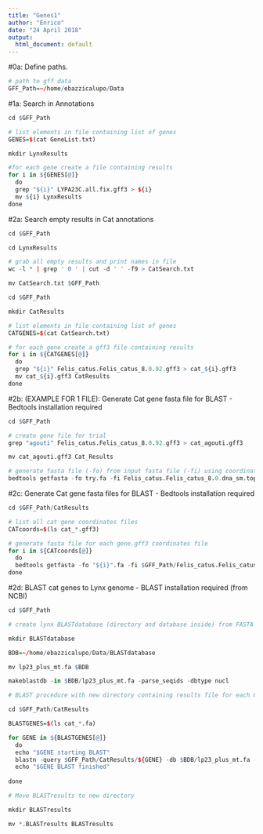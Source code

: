 ```yaml
---
title: "Genes1"
author: "Enrico"
date: "24 April 2018"
output:
  html_document: default
---
```


#0a: Define paths.

```r

# path to gff data
GFF_Path=~/home/ebazzicalupo/Data

```

#1a: Search in Annotations

```r

cd $GFF_Path

# list elements in file containing list of genes
GENES=$(cat GeneList.txt)

mkdir LynxResults

#for each gene create a file containing results
for i in ${GENES[@]}
  do
  grep "${i}" LYPA23C.all.fix.gff3 > ${i}
  mv ${i} LynxResults
done


```

#2a: Search empty results in Cat annotations

```r

cd $GFF_Path

cd LynxResults

# grab all empty results and print names in file
wc -l * | grep ' 0 ' | cut -d ' ' -f9 > CatSearch.txt

mv CatSearch.txt $GFF_Path

cd $GFF_Path

mkdir CatResults

# list elements in file containing list of genes
CATGENES=$(cat CatSearch.txt)

# for each gene create a gff3 file containing results
for i in ${CATGENES[@]}
  do
  grep "${i}" Felis_catus.Felis_catus_8.0.92.gff3 > cat_${i}.gff3
  mv cat_${i}.gff3 CatResults
done

```

#2b: (EXAMPLE FOR 1 FILE): Generate Cat gene fasta file for BLAST - Bedtools installation required

```r

cd $GFF_Path

# create gene file for trial
grep "agouti" Felis_catus.Felis_catus_8.0.92.gff3 > cat_agouti.gff3

mv cat_agouti.gff3 Cat_Results

# generate fasta file (-fo) from input fasta file (-fi) using coordinates specified in other file (-bed)
bedtools getfasta -fo try.fa -fi Felis_catus.Felis_catus_8.0.dna_sm.toplevel.fa -bed cat_agouti.gff3


```

#2c: Generate Cat gene fasta files for BLAST - Bedtools installation required

```r

cd $GFF_Path/CatResults

# list all cat gene coordinates files
CATcoords=$(ls cat_*.gff3)

# generate fasta file for each gene.gff3 coordinates file
for i in ${CATcoords[@]}
  do
  bedtools getfasta -fo "${i}".fa -fi $GFF_Path/Felis_catus.Felis_catus_8.0.dna_sm.toplevel.fa -bed ${i}
done

```

#2d: BLAST cat genes to Lynx genome - BLAST installation required (from NCBI)

```r

cd $GFF_Path

# create lynx BLASTdatabase (directory and database inside) from FASTA lynx reference genome

mkdir BLASTdatabase

BDB=~/home/ebazzicalupo/Data/BLASTdatabase

mv lp23_plus_mt.fa $BDB

makeblastdb -in $BDB/lp23_plus_mt.fa -parse_seqids -dbtype nucl

# BLAST procedure with new directory containing results file for each GENE (look at BLAST manual for output options)

cd $GFF_Path/CatResults

BLASTGENES=$(ls cat_*.fa)

for GENE in ${BLASTGENES[@]}
  do
  echo "$GENE starting BLAST"
  blastn -query $GFF_Path/CatResults/${GENE} -db $BDB/lp23_plus_mt.fa -outfmt "6 qseqid sseqid sstart send length qcovhsp evalue" -out ${GENE/.gff3.fa/}.BLASTresults
  echo "$GENE BLAST finished"
  
done

# Move BLASTresults to new directory

mkdir BLASTresults

mv *.BLASTresults BLASTresults

```



